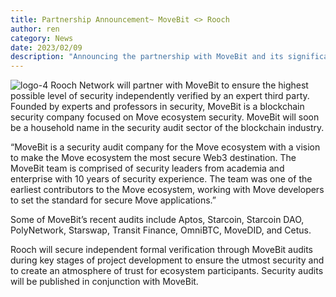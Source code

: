 ```yaml
---
title: Partnership Announcement~ MoveBit <> Rooch
author: ren
category: News
date: 2023/02/09
description: "Announcing the partnership with MoveBit and its significance, focusing on enhancing security through independent verification by an expert third party."
---
```



<PostHeader />

![logo-4](https://user-images.githubusercontent.com/99104408/217911743-1d9f34bd-d79a-4ccb-bbb6-9f8460845b36.png)
Rooch Network will partner with MoveBit to ensure the highest possible level of security independently verified by an expert third party. Founded by experts and professors in security, MoveBit is a blockchain security company focused on Move ecosystem security. MoveBit will soon be a household name in the security audit sector of the blockchain industry.

“MoveBit is a security audit company for the Move ecosystem with a vision to make the Move ecosystem the most secure Web3 destination. The MoveBit team is comprised of security leaders from academia and enterprise with 10 years of security experience. The team was one of the earliest contributors to the Move ecosystem, working with Move developers to set the standard for secure Move applications.”

Some of MoveBit’s recent audits include Aptos, Starcoin, Starcoin DAO, PolyNetwork, Starswap, Transit Finance, OmniBTC, MoveDID, and Cetus.

Rooch will secure independent formal verification through MoveBit audits during key stages of project development to ensure the utmost security and to create an atmosphere of trust for ecosystem participants. Security audits will be published in conjunction with MoveBit.
